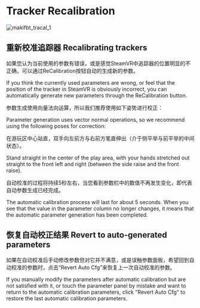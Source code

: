 # Tracker Recalibration

![makifbt_tracal_1](image/guide_makifbt/7.jpg#pic_center)

## 重新校准追踪器 Recalibrating trackers

如果您认为当前使用的参数有错误，或是感觉SteamVR中追踪器的位置明显的不正确，可以通过ReCalibration按钮自动的生成新的参数。

If you think the currently used parameters are wrong, or feel that the position of the tracker in SteamVR is obviously incorrect, you can automatically generate new parameters through the ReCalibration button.

参数生成使用向量法向运算，所以我们推荐使用如下姿势进行校正：

Parameter generation uses vector normal operations, so we recommend using the following poses for correction:

在游玩区中心站直，双手向左前方与右前方笔直伸出（介于侧平举与前平举的中间状态）。

Stand straight in the center of the play area, with your hands stretched out straight to the front left and right (between the side raise and the front raise).

自动校准的过程将持续5秒左右，当您看到参数栏中的数值不再发生变化，即代表自动参数生成已经完成。

The automatic calibration process will last for about 5 seconds. When you see that the value in the parameter column no longer changes, it means that the automatic parameter generation has been completed.

## 恢复自动校正结果 Revert to auto-generated parameters

如果在自动校准后手动修改参数但对它并不满意，或是误触参数面板，希望回到自动校准的参数时，点击“Revert Auto Cfg”来恢复上一次自动校准的参数。

If you manually modify the parameters after automatic calibration but are not satisfied with it, or touch the parameter panel by mistake and want to return to the automatic calibration parameters, click "Revert Auto Cfg" to restore the last automatic calibration parameters.